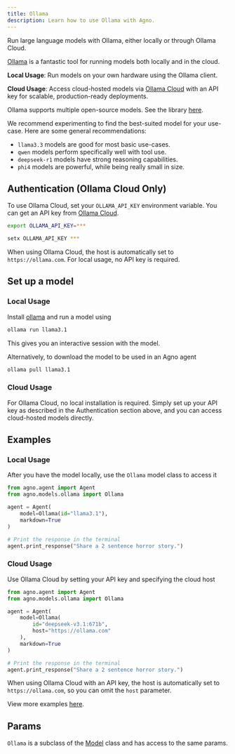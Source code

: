 ```yaml
---
title: Ollama
description: Learn how to use Ollama with Agno.
---
```


Run large language models with Ollama, either locally or through Ollama Cloud.

[Ollama](https://ollama.com) is a fantastic tool for running models both locally and in the cloud.

**Local Usage**: Run models on your own hardware using the Ollama client.

**Cloud Usage**: Access cloud-hosted models via [Ollama Cloud](https://ollama.com) with an API key for scalable, production-ready deployments.

Ollama supports multiple open-source models. See the library [here](https://ollama.com/library).

We recommend experimenting to find the best-suited model for your use-case. Here are some general recommendations:

- `llama3.3` models are good for most basic use-cases.
- `qwen` models perform specifically well with tool use.
- `deepseek-r1` models have strong reasoning capabilities.
- `phi4` models are powerful, while being really small in size.

## Authentication (Ollama Cloud Only)

To use Ollama Cloud, set your `OLLAMA_API_KEY` environment variable. You can get an API key from [Ollama Cloud](https://ollama.com).

<CodeGroup>

```bash Mac
export OLLAMA_API_KEY=***
```

```bash Windows
setx OLLAMA_API_KEY ***
```

</CodeGroup>

When using Ollama Cloud, the host is automatically set to `https://ollama.com`. For local usage, no API key is required.

## Set up a model

### Local Usage

Install [ollama](https://ollama.com) and run a model using

```bash run model
ollama run llama3.1
```

This gives you an interactive session with the model.

Alternatively, to download the model to be used in an Agno agent

```bash pull model
ollama pull llama3.1
```

### Cloud Usage

For Ollama Cloud, no local installation is required. Simply set up your API key as described in the Authentication section above, and you can access cloud-hosted models directly.

## Examples

### Local Usage

After you have the model locally, use the `Ollama` model class to access it

<CodeGroup>

```python agent.py
from agno.agent import Agent
from agno.models.ollama import Ollama

agent = Agent(
    model=Ollama(id="llama3.1"),
    markdown=True
)

# Print the response in the terminal
agent.print_response("Share a 2 sentence horror story.")
```

</CodeGroup>

### Cloud Usage

Use Ollama Cloud by setting your API key and specifying the cloud host

<CodeGroup>

```python agent.py
from agno.agent import Agent
from agno.models.ollama import Ollama

agent = Agent(
    model=Ollama(
        id="deepseek-v3.1:671b", 
        host="https://ollama.com"
    ),
    markdown=True
)

# Print the response in the terminal
agent.print_response("Share a 2 sentence horror story.")
```

</CodeGroup>

<Note>When using Ollama Cloud with an API key, the host is automatically set to `https://ollama.com`, so you can omit the `host` parameter.</Note>

<Note> View more examples [here](/examples/models/ollama/basic). </Note>

## Params

<Snippet file="model-ollama-params.mdx" />

`Ollama` is a subclass of the [Model](/reference/models/model) class and has access to the same params.
